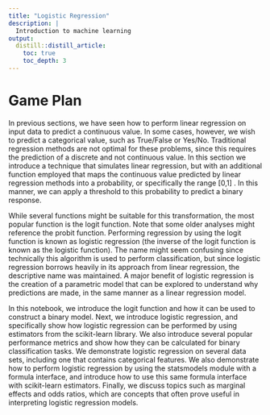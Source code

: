 ```yaml
---
title: "Logistic Regression"
description: |
  Introduction to machine learning
output: 
  distill::distill_article:
    toc: true
    toc_depth: 3
---
```


# Game Plan

In previous sections, we have seen how to perform linear regression on input data to predict a continuous value. In some cases, however, we wish to predict a categorical value, such as True/False or Yes/No. Traditional regression methods are not optimal for these problems, since this requires the prediction of a discrete and not continuous value. In this section we introduce a technique that simulates linear regression, but with an additional function employed that maps the continuous value predicted by linear regression methods into a probability, or specifically the range \[0,1\] . In this manner, we can apply a threshold to this probability to predict a binary response.

While several functions might be suitable for this transformation, the most popular function is the logit function. Note that some older analyses might reference the probit function. Performing regression by using the logit function is known as logistic regression (the inverse of the logit function is known as the logistic function). The name might seem confusing since technically this algorithm is used to perform classification, but since logistic regression borrows heavily in its approach from linear regression, the descriptive name was maintained. A major benefit of logistic regression is the creation of a parametric model that can be explored to understand why predictions are made, in the same manner as a linear regression model.

In this notebook, we introduce the logit function and how it can be used to construct a binary model. Next, we introduce logistic regression, and specifically show how logistic regression can be performed by using estimators from the scikit-learn library. We also introduce several popular performance metrics and show how they can be calculated for binary classification tasks. We demonstrate logistic regression on several data sets, including one that contains categorical features. We also demonstrate how to perform logistic regression by using the statsmodels module with a formula interface, and introduce how to use this same formula interface with scikit-learn estimators. Finally, we discuss topics such as marginal effects and odds ratios, which are concepts that often prove useful in interpreting logistic regression models.
